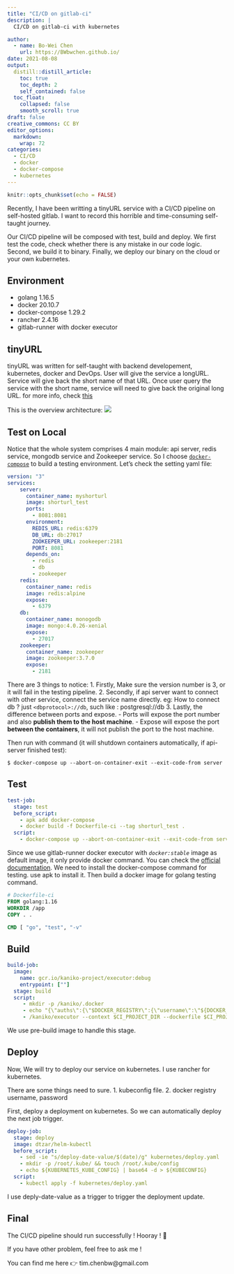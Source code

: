 ```yaml
---
title: "CI/CD on gitlab-ci"
description: |
  CI/CD on gitlab-ci with kubernetes

author:
  - name: Bo-Wei Chen
    url: https://BWbwchen.github.io/
date: 2021-08-08
output:
  distill::distill_article:
    toc: true
    toc_depth: 2
    self_contained: false
  toc_float: 
    collapsed: false
    smooth_scroll: true
draft: false
creative_commons: CC BY
editor_options: 
  markdown: 
    wrap: 72
categories:
  - CI/CD
  - docker
  - docker-compose
  - kubernetes
---
```



```r
knitr::opts_chunk$set(echo = FALSE)
```

Recently, I have been writting a tinyURL service with a CI/CD pipeline on self-hosted gitlab. I want to record this horrible and time-consuming self-taught journey.

Our CI/CD pipeline will be composed with test, build and deploy. We first test the code, check whether there is any mistake in our code logic. Second, we build it to binary. Finally, we deploy our binary on the cloud or your own kubernetes.

## Environment
- golang 1.16.5
- docker 20.10.7
- docker-compose 1.29.2
- rancher 2.4.16
- gitlab-runner with docker executor

## tinyURL
tinyURL was written for self-taught with backend developement, kubernetes, docker and DevOps. User will give the service a longURL. Service will give back the short name of that URL. Once user query the service with the short name, service will need to give back the original long URL. for more info, check [this](https://github.com/BWbwchen/tinyURL)

This is the overview architecture:
![](/img/system_architecture.jpg#center)


## Test on Local
Notice that the whole system comprises 4 main module: api server, redis service, mongodb service and Zookeeper service. So I choose [`docker-compose`](https://docs.docker.com/compose/install/) to build a testing environment. Let's check the setting yaml file:
```yaml
version: "3"
services:
    server:
      container_name: myshorturl
      image: shorturl_test
      ports:
        - 8081:8081
      environment:
        REDIS_URL: redis:6379
        DB_URL: db:27017
        ZOOKEEPER_URL: zookeeper:2181
        PORT: 8081
      depends_on:
        - redis
        - db
        - zookeeper
    redis:
      container_name: redis
      image: redis:alpine
      expose:
        - 6379
    db:
      container_name: monogodb
      image: mongo:4.0.26-xenial
      expose:
        - 27017
    zookeeper:
      container_name: zookeeper
      image: zookeeper:3.7.0
      expose:
        - 2181
```
There are 3 things to notice:
1. Firstly, Make sure the version number is 3, or it will fail in the testing pipeline. 
2. Secondly, if api server want to connect with other service, connect the service name directly. eg: How to connect db ? just `<dbprotocol>://db`, such like : postgresql://db
3. Lastly, the difference between ports and expose. 
	- Ports will expose the port number and also **publish them to the host machine**. 
	- Expose will expose the port **between the containers**, it will not publish the port to the host machine.

Then run with command (it will shutdown containers automatically, if api-server finished test):
```shell
$ docker-compose up --abort-on-container-exit --exit-code-from server
```

## Test
```yaml
test-job:
  stage: test
  before_script:
    - apk add docker-compose
    - docker build -f Dockerfile-ci --tag shorturl_test .
  script:
    - docker-compose up --abort-on-container-exit --exit-code-from server
```
Since we use gitlab-runner docker executor with *`docker:stable`* image as default image, it only provide docker command. You can check the [official documentation](https://docs.gitlab.com/ee/ci/docker/using_docker_build.html#use-the-docker-executor-with-the-docker-image-docker-in-docker). We need to install the docker-compose command for testing. use apk to install it. Then build a docker image for golang testing command.

```Dockerfile
# Dockerfile-ci
FROM golang:1.16
WORKDIR /app
COPY . .

CMD [ "go", "test", "-v" 
```

## Build
```yaml
build-job:  
  image: 
    name: gcr.io/kaniko-project/executor:debug
    entrypoint: [""]
  stage: build
  script:
     - mkdir -p /kaniko/.docker
     - echo "{\"auths\":{\"$DOCKER_REGISTRY\":{\"username\":\"${DOCKER_REGISTRY_USER}\",\"password\":\"${DOCKER_REGISTRY_PASSWORD}\"}}}" > /kaniko/.docker/config.json
     - /kaniko/executor --context $CI_PROJECT_DIR --dockerfile $CI_PROJECT_DIR/Dockerfile --destination $DOCKER_IMAGE
```
We use pre-build image to handle this stage.

## Deploy
Now, We will try to deploy our service on kubernetes. I use rancher for kubernetes.

There are some things need to sure.
1. kubeconfig file.
2. docker registry username, password

First, deploy a deployment on kubernetes. So we can automatically deploy the next job trigger.
```yaml
deploy-job:
  stage: deploy
  image: dtzar/helm-kubectl
  before_script:
    - sed -ie "s/deploy-date-value/$(date)/g" kubernetes/deploy.yaml
    - mkdir -p /root/.kube/ && touch /root/.kube/config
    - echo ${KUBERNETES_KUBE_CONFIG} | base64 -d > ${KUBECONFIG}
  script:
    - kubectl apply -f kubernetes/deploy.yaml
```
I use deply-date-value as a trigger to trigger the deployment update.

## Final
The CI/CD pipeline should run successfully ! Hooray ! 🎉

If you have other problem, feel free to ask me !

You can find me here 👉 tim.chenbw@gmail.com